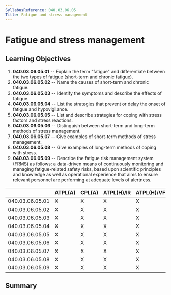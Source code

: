 ```yaml
---
SyllabusReference: 040.03.06.05
Title: Fatigue and stress management
---
```


# Fatigue and stress management

## Learning Objectives

1.  **040.03.06.05.01** -- Explain the term "fatigue" and differentiate between
    the two types of fatigue (short-term and chronic fatigue).
2.  **040.03.06.05.02** -- Name the causes of short-term and chronic fatigue.
3.  **040.03.06.05.03** -- Identify the symptoms and describe the effects of
    fatigue.
4.  **040.03.06.05.04** -- List the strategies that prevent or delay the onset
    of fatigue and hypovigilance.
5.  **040.03.06.05.05** -- List and describe strategies for coping with stress
    factors and stress reactions.
6.  **040.03.06.05.06** -- Distinguish between short-term and long-term methods
    of stress management.
7.  **040.03.06.05.07** -- Give examples of short-term methods of stress
    management.
8.  **040.03.06.05.08** -- Give examples of long-term methods of coping with
    stress.
9.  **040.03.06.05.09** -- Describe the fatigue risk management system (FRMS) as
    follows: a data-driven means of continuously monitoring and managing
    fatigue-related safety risks, based upon scientific principles and knowledge
    as well as operational experience that aims to ensure relevant personnel are
    performing at adequate levels of alertness.

|                 | ATPL(A) | CPL(A) | ATPL(H)/IR | ATPL(H)/VFR | CPL(H) | IR  | CBIR(A) |
| --------------- | ------- | ------ | ---------- | ----------- | ------ | --- | ------- |
| 040.03.06.05.01 | X       | X      | X          | X           | X      | X   |         |
| 040.03.06.05.02 | X       | X      | X          | X           | X      | X   |         |
| 040.03.06.05.03 | X       | X      | X          | X           | X      | X   |         |
| 040.03.06.05.04 | X       | X      | X          | X           | X      | X   |         |
| 040.03.06.05.05 | X       | X      | X          | X           | X      | X   |         |
| 040.03.06.05.06 | X       | X      | X          | X           | X      | X   |         |
| 040.03.06.05.07 | X       | X      | X          | X           | X      | X   |         |
| 040.03.06.05.08 | X       | X      | X          | X           | X      | X   |         |
| 040.03.06.05.09 | X       | X      | X          | X           | X      | X   |         |

## Summary
